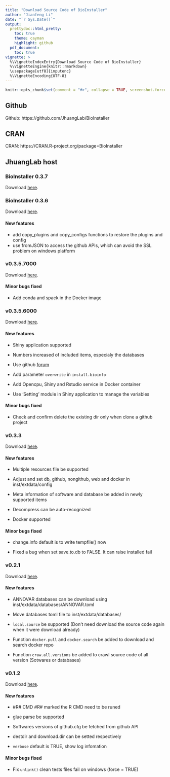 ```yaml
---
title: "Download Source Code of BioInstaller"
author: "Jianfeng Li"
date: "`r Sys.Date()`"
output:
  prettydoc::html_pretty:
    toc: true
    theme: cayman
    highlight: github
  pdf_document:
    toc: true
vignette: >
  %\VignetteIndexEntry{Download Source Code of BioInstaller}
  %\VignetteEngine{knitr::rmarkdown}
  \usepackage[utf8]{inputenc}
  %\VignetteEncoding{UTF-8}
---
```


```r
knitr::opts_chunk$set(comment = "#>", collapse = TRUE, screenshot.force = FALSE)
```

## Github

Github: https://github.com/JhuangLab/BioInstaller

## CRAN

CRAN: https://CRAN.R-project.org/package=BioInstaller

## JhuangLab host

### BioInstaller 0.3.7

Download [here](http://bioinfo.rjh.com.cn/download/bioinstaller/bioinstaller/v0.3.7.tar.gz).

### BioInstaller 0.3.6

Download [here](http://bioinfo.rjh.com.cn/download/bioinstaller/bioinstaller/v0.3.6.tar.gz).

#### New features

* add copy\_plugins and copy\_configs functions to restore 
  the plugins and config
* use fromJSON to access the github APIs, 
  which can avoid the SSL problem on windows platform

### v0.3.5.7000

Download [here](http://bioinfo.rjh.com.cn/download/bioinstaller/bioinstaller/v0.3.5.7000.tar.gz).

#### Minor bugs fixed

* Add conda and spack in the Docker image

### v0.3.5.6000

Download [here](http://bioinfo.rjh.com.cn/download/bioinstaller/bioinstaller/v0.3.5.6000.tar.gz).

#### New features

* Shiny application supported

* Numbers increased of included items, especialy the databases

* Use github [forum](https://github.com/JhuangLab/BioInstaller/issues)

* Add parameter `overwrite` in `install.bioinfo`

* Add Opencpu, Shiny and Rstudio service in Docker container

* Use 'Setting' module in Shiny application to manage the variables

#### Minor bugs fixed

* Check and confirm delete the existing dir only when clone a github project

### v0.3.3

Download [here](http://bioinfo.rjh.com.cn/download/bioinstaller/bioinstaller/v0.3.3.tar.gz).

#### New features

* Multiple resources file be supported

* Adjust and set db, github, nongithub, web and docker in inst/extdata/config

* Meta information of software and database be added in newly supported items

* Decompress can be auto-recognized

* Docker supported

#### Minor bugs fixed

* change.info default is to write tempfile() now

* Fixed a bug when set save.to.db to FALSE. It can raise installed fail

### v0.2.1

Download [here](http://bioinfo.rjh.com.cn/download/bioinstaller/bioinstaller/v0.2.1.tar.gz).

#### New features

* ANNOVAR databases can be download using inst/extdata/databases/ANNOVAR.toml

* Move databases toml file to inst/extdata/databases/

* `local.source` be supported (Don't need download the source code again when it were download already)

* Function `docker.pull` and `docker.search` be added to download and search docker repo

* Function `craw.all.versions` be added to crawl source code of all version (Sotwares or databases)

### v0.1.2

Download [here](http://bioinfo.rjh.com.cn/download/bioinstaller/bioinstaller/v0.1.2.tar.gz).

#### New features

* #R# CMD #R# marked the R CMD need to be runed

* glue parse be supported

* Softwares versions of github.cfg be fetched from github API

* destdir and download.dir can be setted respectively

* `verbose` default is TRUE, show log infomation

#### Minor bugs fixed

* Fix `unlink()` clean tests files fail on windows (force = TRUE)

